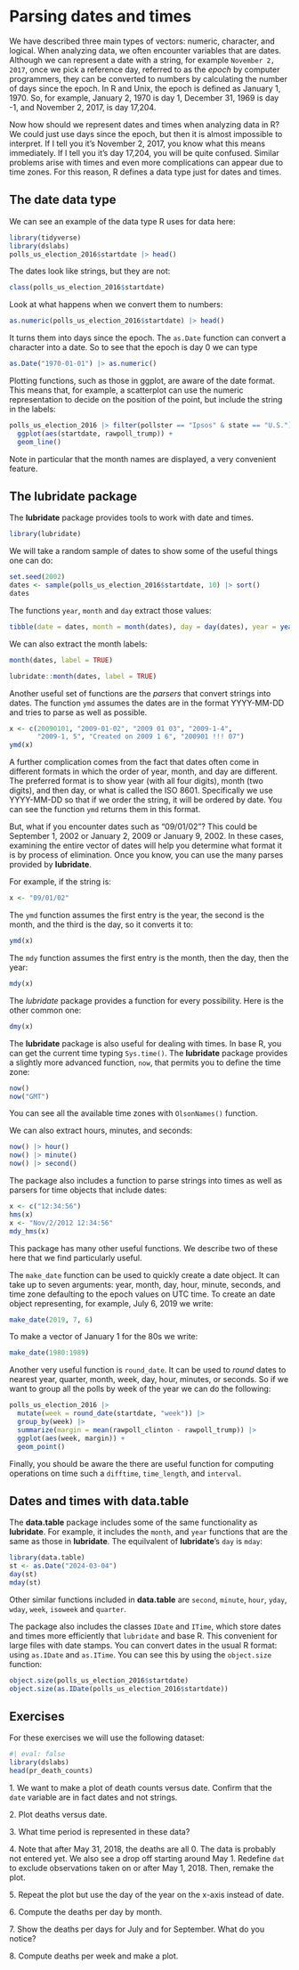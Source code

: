 # Parsing dates and times {#sec-dates-and-times}

We have described three main types of vectors: numeric, character, and logical. When analyzing data, we often encounter variables that are dates. Although we can represent a date with a string, for example `November 2, 2017`, once we pick a reference day, referred to as the _epoch_ by computer programmers, they can be converted to numbers by calculating the number of days since the epoch. In R and Unix, the epoch is defined as January 1, 1970. So, for example, January 2, 1970 is day 1, December 31, 1969 is day -1, and November 2, 2017, is day 17,204. 

Now how should we represent dates and times when analyzing data in R? We could just use days since the epoch, but then it is almost impossible to interpret. If I tell you it's November 2, 2017, you know what this means immediately. If I tell you it's day 17,204, you will be quite confused. Similar problems arise with times and even more complications can appear due to time zones. For this reason, R defines a data type just for dates and times. 

## The date data type

We can see an example of the data type R uses for data here:

```r
library(tidyverse)
library(dslabs)
polls_us_election_2016$startdate |> head()
```

The dates look like strings, but they are not:

```r
class(polls_us_election_2016$startdate)
```

Look at what happens when we convert them to numbers:

```r
as.numeric(polls_us_election_2016$startdate) |> head()
```

It turns them into days since the epoch. The `as.Date` function can convert a character into a date. So to see that the epoch is day 0 we can type

```r
as.Date("1970-01-01") |> as.numeric()
```

Plotting functions, such as those in ggplot, are aware of the date format. This means that, for example, a scatterplot can use the numeric representation to decide on the position of the point, but include the string in the labels:

```r
polls_us_election_2016 |> filter(pollster == "Ipsos" & state == "U.S.") |>
  ggplot(aes(startdate, rawpoll_trump)) +
  geom_line()
```

Note in particular that the month names are displayed, a very convenient feature.

## The lubridate package {#sec-lubridate}

The __lubridate__ package provides tools to work with date and times.

```r
library(lubridate)
```

We will take a random sample of dates to show some of the useful things one can do:

```r
set.seed(2002)
dates <- sample(polls_us_election_2016$startdate, 10) |> sort()
dates
```

The functions `year`, `month` and `day` extract those values:

```r
tibble(date = dates, month = month(dates), day = day(dates), year = year(dates))
```

We can also extract the month labels:

```r
month(dates, label = TRUE)
```

```r
lubridate::month(dates, label = TRUE)
```


Another useful set of functions are the _parsers_ that convert strings into dates. The function `ymd` assumes the dates are in the format YYYY-MM-DD and tries to parse as well as possible.

```r
x <- c(20090101, "2009-01-02", "2009 01 03", "2009-1-4",
       "2009-1, 5", "Created on 2009 1 6", "200901 !!! 07")
ymd(x)
```

A further complication comes from the fact that dates often come in different formats in which the order of year, month, and day are different. The preferred format is to show year (with all four digits), month (two digits), and then day, or what is called the ISO 8601. Specifically we use YYYY-MM-DD so that if we order the string, it will be ordered by date. You can see the function `ymd` returns them in this format.

But, what if you encounter dates such as "09/01/02"? This could be September 1, 2002 or January 2, 2009 or January 9, 2002. 
In these cases, examining the entire vector of dates will help you determine what format it is by process of elimination. Once you know, you can use the many parses provided by __lubridate__.

For example, if the string is:

```r
x <- "09/01/02"
```

The `ymd` function assumes the first entry is the year, the second is the month, and the third is the day, so it converts it to:

```r
ymd(x)
```

The `mdy` function assumes the first entry is the month, then the day, then the year:

```r
mdy(x)
```

The _lubridate_ package provides a function for every possibility. Here is the other common one:
```r
dmy(x)
```

The __lubridate__ package is also useful for dealing with times. In base R, you can get the current time typing `Sys.time()`. The __lubridate__ package provides a slightly more advanced function, `now`, that permits you to define the time zone:

```r
now()
now("GMT")
```

You can see all the available time zones with `OlsonNames()` function.

We can also extract hours, minutes, and seconds: 

```r
now() |> hour()
now() |> minute()
now() |> second()
```

The package also includes a function to parse strings into times as well as parsers for time objects that include dates:


```r
x <- c("12:34:56")
hms(x)
x <- "Nov/2/2012 12:34:56"
mdy_hms(x)
```

This package has many other useful functions. We describe two of these here that we find particularly useful.

The `make_date` function can be used to quickly create a date object. It can take up to seven arguments: year, month, day, hour, minute, seconds, and time zone defaulting to the epoch values on UTC time. To create an date object representing, for example, July 6, 2019 we write:

```r
make_date(2019, 7, 6)
```

To make a vector of January 1 for the 80s we write:

```r
make_date(1980:1989)
```

Another very useful function is `round_date`. It can be used to _round_ dates to nearest year, quarter,  month, week, day, hour, minutes, or seconds. So if we want to group all the polls by week of the year we can do the following:

```r
polls_us_election_2016 |> 
  mutate(week = round_date(startdate, "week")) |>
  group_by(week) |>
  summarize(margin = mean(rawpoll_clinton - rawpoll_trump)) |>
  ggplot(aes(week, margin)) +
  geom_point()
```

Finally, you should be aware the there are useful function for computing operations on time such a `difftime`, `time_length`, and `interval`.

## Dates and times with data.table

The **data.table** package includes some of the same functionality as **lubridate**. For example, it includes the `month`, and `year` functions that are the same as those in **lubridate**. The equilvalent of **lubridate**'s `day` is `mday`:

```r
library(data.table)
st <- as.Date("2024-03-04")
day(st)
mday(st)
```

Other similar functions included in **data.table** are `second`, `minute`, `hour`, `yday`, `wday`, `week`, 
`isoweek` and `quarter`.

The package also includes the classes `IDate` and `ITime`, which store dates and times more efficiently that `lubridate` and base R. This convenient for large files with date stamps. You can convert dates in the usual R format: using `as.IDate` and `as.ITime`. You can see this by using the `object.size` function:

```r
object.size(polls_us_election_2016$startdate)
object.size(as.IDate(polls_us_election_2016$startdate))
```


## Exercises

For these exercises we will use the following dataset:

```r
#| eval: false
library(dslabs)
head(pr_death_counts)
```

1\. We want to make a plot of death counts versus date. Confirm that the `date` variable are in fact dates and not strings.

2\. Plot deaths versus date. 

3\. What time period is represented in these data?

4\. Note that after May 31, 2018, the deaths are all 0. The data is probably not entered yet. We also see a drop off starting around May 1. Redefine `dat` to exclude observations taken on or after May 1, 2018. Then, remake the plot.

5\. Repeat the plot but use the day of the year on the x-axis instead of date.
 
6\. Compute the deaths per day by month.

7\. Show the deaths per days for July and for September. What do you notice?

8\. Compute deaths per week and make a plot.
